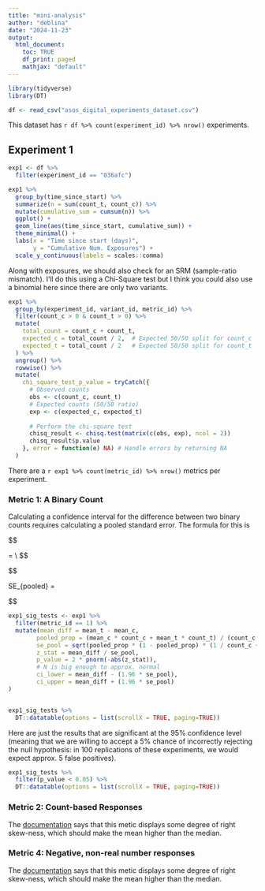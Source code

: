 ```yaml
---
title: "mini-analysis"
author: "deblina"
date: "2024-11-23"
output: 
  html_document:
    toc: TRUE
    df_print: paged
    mathjax: "default"
---
```


```r
library(tidyverse)
library(DT)

df <- read_csv("asos_digital_experiments_dataset.csv")
```

This dataset has `r df %>% count(experiment_id) %>% nrow()` experiments. 

## Experiment 1 

```r
exp1 <- df %>% 
  filter(experiment_id == "036afc")
```

```r

exp1 %>% 
  group_by(time_since_start) %>% 
  summarize(n = sum(count_t, count_c)) %>% 
  mutate(cumulative_sum = cumsum(n)) %>% 
  ggplot() + 
  geom_line(aes(time_since_start, cumulative_sum)) + 
  theme_minimal() + 
  labs(x = "Time since start (days)", 
       y = "Cumulative Num. Exposures") + 
  scale_y_continuous(labels = scales::comma)

```

Along with exposures, we should also check for an SRM (sample-ratio mismatch). I'll do this using a Chi-Square test but I think you could also use a binomial here since there are only two variants. 

```r

exp1 %>%
  group_by(experiment_id, variant_id, metric_id) %>%
  filter(count_c > 0 & count_t > 0) %>%
  mutate(
    total_count = count_c + count_t,
    expected_c = total_count / 2,  # Expected 50/50 split for count_c
    expected_t = total_count / 2   # Expected 50/50 split for count_t
  ) %>%
  ungroup() %>% 
  rowwise() %>%
  mutate(
    chi_square_test_p_value = tryCatch({
      # Observed counts
      obs <- c(count_c, count_t)
      # Expected counts (50/50 ratio)
      exp <- c(expected_c, expected_t)
      
      # Perform the chi-square test
      chisq_result <- chisq.test(matrix(c(obs, exp), ncol = 2))
      chisq_result$p.value
    }, error = function(e) NA) # Handle errors by returning NA
  )


```



There are a `r exp1 %>% count(metric_id) %>% nrow()` metrics per experiment. 

### Metric 1: A Binary Count

Calculating a confidence interval for the difference between two binary counts requires calculating a pooled standard error. The formula for this is 

$$ 

\hat{p} = \frac{(mean_c * count_c) + (mean_t * count_t)}{count_c + count_t} \\
$$

$$ 

SE_{pooled} = \sqrt{(\hat{p}) * (1 - \hat{p}) * (\frac{1}{n_c}+ \frac{1}{n_t})}

$$ 


```r

exp1_sig_tests <- exp1 %>% 
  filter(metric_id == 1) %>% 
  mutate(mean_diff = mean_t - mean_c, 
        pooled_prop = (mean_c * count_c + mean_t * count_t) / (count_c + count_t), 
        se_pool = sqrt(pooled_prop * (1 - pooled_prop) * (1 / count_c + 1 / count_t)), 
        z_stat = mean_diff / se_pool, 
        p_value = 2 * pnorm(-abs(z_stat)), 
        # N is big enough to approx. normal
        ci_lower = mean_diff - (1.96 * se_pool),
        ci_upper = mean_diff + (1.96 * se_pool)
) 


exp1_sig_tests %>% 
  DT::datatable(options = list(scrollX = TRUE, paging=TRUE))
```

Here are just the results that are significant at the 95% confidence level (meaning that we are willing to accept a 5% chance of incorrectly rejecting the null hypothesis: in 100 replications of these experiments, we would expect approx. 5 false positives). 

```r

exp1_sig_tests %>% 
  filter(p_value < 0.05) %>%
  DT::datatable(options = list(scrollX = TRUE, paging=TRUE))

```


### Metric 2: Count-based Responses

The [documentation](https://osf.io/64jsb/wiki/home/) says that this metic displays some degree of right skew-ness, which should make the mean higher than the median. 

### Metric 4: Negative, non-real number responses 

The [documentation](https://osf.io/64jsb/wiki/home/) says that this metic displays some degree of right skew-ness, which should make the mean higher than the median. 

